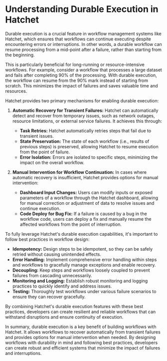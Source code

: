 # Understanding Durable Execution in Hatchet

Durable execution is a crucial feature in workflow management systems like Hatchet, which ensures that workflows can continue executing despite encountering errors or interruptions. In other words, a durable workflow can resume processing from a mid-point after a failure, rather than starting from the beginning.

This is particularly beneficial for long-running or resource-intensive workflows. For example, consider a workflow that processes a large dataset and fails after completing 90% of the processing. With durable execution, the workflow can resume from the 90% mark instead of starting from scratch. This minimizes the impact of failures and saves valuable time and resources.

Hatchet provides two primary mechanisms for enabling durable execution:

1. **Automatic Recovery for Transient Failures:** Hatchet can automatically detect and recover from temporary issues, such as network outages, resource limitations, or external service failures. It achieves this through:

   - **Task Retries:** Hatchet automatically retries steps that fail due to transient issues.
   - **State Preservation:** The state of each workflow (i.e., results of previous steps) is preserved, allowing Hatchet to resume execution from the point of failure.
   - **Error Isolation:** Errors are isolated to specific steps, minimizing the impact on the overall workflow.

2. **Manual Intervention for Workflow Continuation:** In cases where automatic recovery is insufficient, Hatchet provides options for manual intervention:
   - **Dashboard Input Changes:** Users can modify inputs or exposed parameters of a workflow through the Hatchet dashboard, allowing for manual correction or adjustment of data to resolve issues and continue execution.
   - **Code Deploy for Bug Fix:** If a failure is caused by a bug in the workflow code, users can deploy a fix and manually resume the affected workflows from the point of interruption.

To fully leverage Hatchet's durable execution capabilities, it's important to follow best practices in workflow design:

- **Idempotency:** Design steps to be idempotent, so they can be safely retried without causing unintended effects.
- **Error Handling:** Implement comprehensive error handling within steps and workflows to gracefully manage exceptions and enable recovery.
- **Decoupling:** Keep steps and workflows loosely coupled to prevent failures from cascading unnecessarily.
- **Monitoring and Logging:** Establish robust monitoring and logging practices to quickly identify and address issues.
- **Testing:** Thoroughly test workflows under various failure scenarios to ensure they can recover gracefully.

By combining Hatchet's durable execution features with these best practices, developers can create resilient and reliable workflows that can withstand disruptions and ensure continuity of execution.

In summary, durable execution is a key benefit of building workflows with Hatchet. It allows workflows to recover automatically from transient failures and provides options for manual intervention when needed. By designing workflows with durability in mind and following best practices, developers can create robust and efficient systems that minimize the impact of failures and interruptions.
